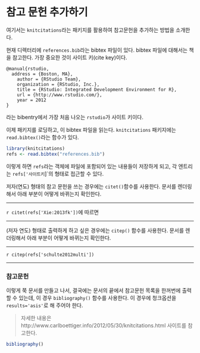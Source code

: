 # 참고 문헌 추가하기 #

여기서는 `knitcitations`라는 패키지를 활용하여 참고문헌을 추가하는 방법을 소개한다. 

현재 디렉터리에 `references.bib`라는 bibtex 파일이 있다. bibtex 파일에 대해서는 책을 참고한다. 가장 중요한 것이 사이트 
키(cite key)이다. 

```
@manual{rstudio,
  address = {Boston, MA},
	author = {RStudio Team},
	organization = {RStudio, Inc.},
	title = {RStudio: Integrated Development Environment for R},
	url = {http://www.rstudio.com/},
	year = 2012
}
```

라는 bibentry에서 가장 처음 나오는 `rstudio`가 사이트 키이다.

이제 패키지를 로딩하고, 이 bibtex 파일을 읽는다. `knitcitations` 패키지에는 `read.bibtex()`라는 함수가 있다. 

```r
library(knitcitations)
refs <- read.bibtex("references.bib")
```

이렇게 하면 `refs`라는 객체에 파일에 포함되어 있는 내용들이 저장하게 되고, 각 엔트리는 `refs['사이트키`]`의 형태로 접근할 수 있다. 

저자(연도) 형태의 참고 문헌을 쓰는 경우에는 `citet()`함수를 사용한다. 문서를 렌더링해서 아래 부분이 어떻게 바뀌는지 확인한다.

----

`r citet(refs['Xie:2013fk'])`에 따르면 

----

(저자 연도) 형태로 출력하게 하고 싶은 경우에는 `citep()` 함수를 사용한다. 문서를 렌더링해서 아래 부분이 어떻게 바뀌는지 확인한다.

---

`r citep(refs['schulte2012multi'])`

---


### 참고문헌 

이렇게 쭉 문서를 만들고 나서, 결국에는 문서의 끝에서 참고문헌 목록을 한꺼번에 출력할 수 있는데, 이 경우 `bibliography()` 함수를 사용한다. 이 경우에 청크옵션을 `results='asis'`로 해 주어야 한다.

> 자세한 내용은 http://www.carlboettiger.info/2012/05/30/knitcitations.html 사이트를 참고한다.



```r
bibliography()
```

